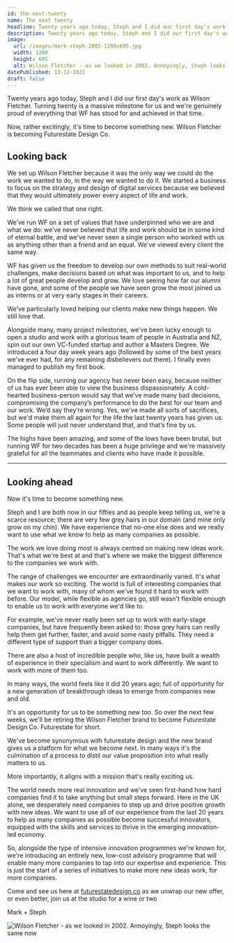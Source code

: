 ```yaml
---
id: the-next-twenty
name: The next twenty
headline: Twenty years ago today, Steph and I did our first day's work as Wilson Fletcher.
description: Twenty years ago today, Steph and I did our first day's work as Wilson Fletcher. Turning twenty is a massive milestone for us and we're genuinely proud of everything that WF has stood for and achieved in that time.
image:
  url: /images/mark-steph-2002-1200x695.jpg
  width: 1200
  height: 695
  alt: Wilson Fletcher - as we looked in 2002. Annoyingly, Steph looks the same now.
datePublished: 13-12-2022
draft: false
---
```



<Article>
<p class="h3">Twenty years ago today, Steph and I did our first day's work as Wilson Fletcher. Turning twenty is a massive milestone for us and we're genuinely proud of everything that WF has stood for and achieved in that time.</p>

<p class="h3">
  Now, rather excitingly, it's time to become something new. Wilson Fletcher is
  becoming Futurestate Design Co.
</p>

## Looking back

We set up Wilson Fletcher because it was the only way we could do the work we wanted to do, in the way we wanted to do it. We started a business to focus on the strategy and design of digital services because we believed that they would ultimately power every aspect of life and work.

We think we called that one right.

We’ve run WF on a set of values that have underpinned who we are and what we do: we’ve never believed that life and work should be in some kind of eternal battle, and we’ve never seen a single person who worked with us as anything other than a friend and an equal. We've viewed every client the same way.

WF has given us the freedom to develop our own methods to suit real-world challenges, make decisions based on what was important to us, and to help a lot of great people develop and grow. We love seeing how far our alumni have gone, and some of the people we have seen grow the most joined us as interns or at very early stages in their careers.

We’ve particularly loved helping our clients make new things happen. We still love that.

Alongside many, many project milestones, we've been lucky enough to open a studio and work with a glorious team of people in Australia and NZ, spin out our own VC-funded startup and author a Masters Degree. We introduced a four day week years ago (followed by some of the best years we've ever had, for any remaining disbelievers out there). I finally even managed to publish my first book.

On the flip side, running our agency has never been easy, because neither of us has ever been able to view the business dispassionately. A cold-hearted business-person would say that we’ve made many bad decisions, compromising the company’s performance to do the best for our team and our work. We’d say they’re wrong. Yes, we've made all sorts of sacrifices, but we'd make them all again for the life the last twenty years has given us. Some people will just never understand that, and that’s fine by us.

The highs have been amazing, and some of the lows have been brutal, but running WF for two decades has been a huge privilege and we're massively grateful for all the teammates and clients who have made it possible.

---

## Looking ahead

Now it's time to become something new.

Steph and I are both now in our fifties and as people keep telling us, we're a scarce resource; there are very few grey hairs in our domain (and mine only grow on my chin). We have experience that no-one else does and we really want to use what we know to help as many companies as possible.

The work we love doing most is always centred on making new ideas work. That's what we're best at and that's where we make the biggest difference to the companies we work with.

The range of challenges we encounter are extraordinarily varied. It's what makes our work so exciting. The world is full of interesting companies that we want to work with, many of whom we've found it hard to work with before. Our model, while flexible as agencies go, still wasn't flexible enough to enable us to work with everyone we'd like to.

For example, we've never really been set up to work with early-stage companies, but have frequently been asked to: those grey hairs can really help them get further, faster, and avoid some nasty pitfalls. They need a different type of support than a bigger company does.

There are also a host of incredible people who, like us, have built a wealth of experience in their specialism and want to work differently. We want to work with more of them too.

In many ways, the world feels like it did 20 years ago; full of opportunity for a new generation of breakthrough ideas to emerge from companies new and old.

It's an opportunity for us to be something new too. So over the next few weeks, we'll be retiring the Wilson Fletcher brand to become Futurestate Design Co. Futurestate for short.

We've become synonymous with futurestate design and the new brand gives us a platform for what we become next. In many ways it's the culmination of a process to distil our value proposition into what really matters to us.

More importantly, it aligns with a mission that's really exciting us.

The world needs more real innovation and we've seen first-hand how hard companies find it to take anything but small steps forward. Here in the UK alone, we desperately need companies to step up and drive positive growth with new ideas. We want to use all of our experience from the last 20 years to help as many companies as possible become successful innovators, equipped with the skills and services to thrive in the emerging innovation-led economy.

So, alongside the type of intensive innovation programmes we're known for, we're introducing an entirely new, low-cost advisory programme that will enable many more companies to tap into our expertise and experience. This is just the start of a series of initiatives to make more new ideas work, for more companies.

Come and see us here at [futurestatedesign.co](https://futurestatedesign.co) as we unwrap our new offer, or even better, join us at the studio for a wine or two

Mark + Steph

![Wilson Fletcher - as we looked in 2002. Annoyingly, Steph looks the same now](/images/mark-steph-2002-570x330.jpg)

</Article>

